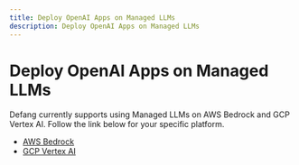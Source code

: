 ```yaml
---
title: Deploy OpenAI Apps on Managed LLMs
description: Deploy OpenAI Apps on Managed LLMs
---
```


# Deploy OpenAI Apps on Managed LLMs

Defang currently supports using Managed LLMs on AWS Bedrock and GCP Vertex AI. Follow the link below for your specific platform.

- [AWS Bedrock](/docs/tutorials/deploy-openai-apps/aws-bedrock/)
- [GCP Vertex AI](/docs/tutorials/deploy-openai-apps/gcp-vertex/)
